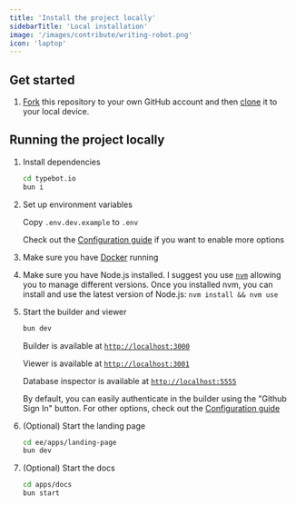 ```yaml
---
title: 'Install the project locally'
sidebarTitle: 'Local installation'
image: '/images/contribute/writing-robot.png'
icon: 'laptop'
---
```


## Get started

1. [Fork](https://help.github.com/articles/fork-a-repo/) this repository to your
   own GitHub account and then
   [clone](https://help.github.com/articles/cloning-a-repository/) it to your local device.

## Running the project locally

1. Install dependencies

   ```sh
   cd typebot.io
   bun i
   ```

2. Set up environment variables

   Copy `.env.dev.example` to `.env`

   Check out the [Configuration guide](https://docs.typebot.io/self-hosting/configuration) if you want to enable more options

3. Make sure you have [Docker](https://docs.docker.com/compose/install/) running

4. Make sure you have Node.js installed. I suggest you use [`nvm`](https://github.com/nvm-sh/nvm) allowing you to manage different versions. Once you installed nvm, you can install and use the latest version of Node.js: `nvm install && nvm use`

5. Start the builder and viewer

   ```sh
   bun dev
   ```

   Builder is available at [`http://localhost:3000`](http://localhost:3000)

   Viewer is available at [`http://localhost:3001`](http://localhost:3001)

   Database inspector is available at [`http://localhost:5555`](http://localhost:5555)

   By default, you can easily authenticate in the builder using the "Github Sign In" button. For other options, check out the [Configuration guide](https://docs.typebot.io/self-hosting/configuration)

6. (Optional) Start the landing page

   ```sh
   cd ee/apps/landing-page
   bun dev
   ```

7. (Optional) Start the docs

   ```sh
   cd apps/docs
   bun start
   ```
